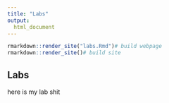 ```yaml
---
title: "Labs"
output: 
  html_document
---
```



```r
rmarkdown::render_site("labs.Rmd")# build webpage
rmarkdown::render_site()# build site
```


## Labs

here is my lab shit